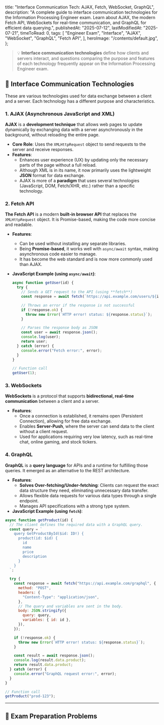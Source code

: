 
  title: "Interface Communication Tech: AJAX, Fetch, WebSocket, GraphQL",
  description:
    "A complete guide to interface communication technologies for the Information Processing Engineer exam. Learn about AJAX, the modern Fetch API, WebSockets for real-time communication, and GraphQL for efficient data querying.",
  publishedAt: "2025-07-12",
  lastModifiedAt: "2025-07-21",
  timeToRead: 0,
  tags: [
    "Engineer Exam",
    "Interface",
    "AJAX",
    "WebSocket",
    "GraphQL",
    "Fetch API",
  ],
  heroImage: "/contents/default.jpg",
};

> 💡 **Interface communication technologies** define how clients and servers interact, and questions comparing the purpose and features of each technology frequently appear on the Information Processing Engineer exam.

## 🔄 Interface Communication Technologies

These are various technologies used for data exchange between a client and a server. Each technology has a different purpose and characteristics.

### 1. AJAX (Asynchronous JavaScript and XML)

**AJAX** is a **development technique** that allows web pages to update dynamically by exchanging data with a server asynchronously in the background, without reloading the entire page.

- **Core Role**: Uses the `XMLHttpRequest` object to send requests to the server and receive responses.
- **Features**:
  - Enhances user experience (UX) by updating only the necessary parts of the page without a full reload.
  - Although XML is in its name, it now primarily uses the lightweight **JSON** format for data exchange.
  - AJAX is more of a **paradigm** that uses several technologies (JavaScript, DOM, Fetch/XHR, etc.) rather than a specific technology.

### 2. Fetch API

**The Fetch API** is a modern **built-in browser API** that replaces the `XMLHttpRequest` object. It is Promise-based, making the code more concise and readable.

- **Features**:
  - Can be used without installing any separate libraries.
  - Being **Promise-based**, it works well with `async/await` syntax, making asynchronous code easier to manage.
  - It has become the web standard and is now more commonly used than AJAX.
- **JavaScript Example (using `async/await`)**:

  ```javascript
  async function getUser(id) {
    try {
      // Sends a GET request to the API (using **fetch**)
      const response = await fetch(`https://api.example.com/users/${id}`);

      // Throws an error if the response is not successful
      if (!response.ok) {
        throw new Error(`HTTP error! status: ${response.status}`);
      }

      // Parses the response body as JSON
      const user = await response.json();
      console.log(user);
      return user;
    } catch (error) {
      console.error("Fetch error:", error);
    }
  }

  // Function call
  getUser(1);
  ```

### 3. WebSockets

**WebSockets** is a protocol that supports **bidirectional, real-time communication** between a client and a server.

- **Features**:
  - Once a connection is established, it remains open (Persistent Connection), allowing for free data exchange.
  - Enables **Server-Push**, where the server can send data to the client without a client request.
  - Used for applications requiring very low latency, such as real-time chat, online gaming, and stock tickers.

### 4. GraphQL

**GraphQL** is a **query language** for APIs and a runtime for fulfilling those queries. It emerged as an alternative to the REST architecture.

- **Features**:
  - **Solves Over-fetching/Under-fetching**: Clients can request the exact data structure they need, eliminating unnecessary data transfer.
  - Allows flexible data requests for various data types through a single endpoint.
  - Manages API specifications with a strong type system.
- **JavaScript Example (using `fetch`)**:

```javascript
async function getProduct(id) {
  // The client defines the required data with a GraphQL query.
  const query = `
    query GetProductById($id: ID!) {
      product(id: $id) {
        id
        name
        price
        description
      }
    }
  `;

  try {
    const response = await fetch("https://api.example.com/graphql", {
      method: "POST",
      headers: {
        "Content-Type": "application/json",
      },
      // The query and variables are sent in the body.
      body: JSON.stringify({
        query: query,
        variables: { id: id },
      }),
    });

    if (!response.ok) {
      throw new Error(`HTTP error! status: ${response.status}`);
    }

    const result = await response.json();
    console.log(result.data.product);
    return result.data.product;
  } catch (error) {
    console.error("GraphQL request error:", error);
  }
}

// Function call
getProduct("prod-123");
```

---

## 📝 Exam Preparation Problems

<ProblemAnswer
  problem="What is the development technique that allows a web page to exchange data with a server asynchronously in the background to update parts of the screen dynamically without a full page reload?"
  correctAnswer="AJAX (Asynchronous JavaScript and XML)"
/>

<ProblemAnswer
  problem="What is the modern, Promise-based web standard API that replaces XMLHttpRequest for handling HTTP requests and responses?"
  correctAnswer="Fetch API"
/>

<ProblemAnswer
  problem="What is the protocol that enables bidirectional, real-time communication between a client and server, allowing the server to push data without a client request?"
  correctAnswer="WebSockets"
/>

<ProblemAnswer
  problem="What is the query language for APIs that solves over-fetching and under-fetching issues by allowing clients to request exactly the data they need?"
  correctAnswer="GraphQL"
/>
